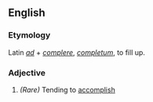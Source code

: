 ==English==
===Etymology===
Latin ''[[ad]]'' + ''[[complere]]'', ''[[completum]]'', to fill up.

===Adjective===
#''(Rare)'' Tending to [[accomplish]]